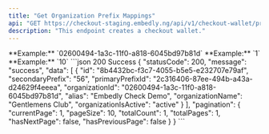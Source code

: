 ```yaml
---
title: "Get Organization Prefix Mappings"
api: "GET https://checkout-staging.embedly.ng/api/v1/checkout-wallet/prefix-mappings"
description: "This endpoint creates a checkout wallet."
---
```


<ParamField query="organizationId" type="string" required>
	**Example:** `02600494-1a3c-11f0-a818-6045bd97b81d`
</ParamField>

<ParamField query="page" type="number" required>
	**Example:** `1`
</ParamField>

<ParamField query="pageSize" type="number" required>
	**Example:** `10`
</ParamField>

<ResponseExample>
```json 200 Success
{
  "statusCode": 200,
  "message": "success",
  "data": [
    {
      "id": "8b4432bc-f3c7-4055-b5e5-e232707e79af",
      "secondaryPrefix": "56",
      "primaryPrefixId": "2c316406-87ee-494b-a43a-d24629f4eeea",
      "organizationId": "02600494-1a3c-11f0-a818-6045bd97b81d",
      "alias": "Embedly Check Demo",
      "organizationName": "Gentlemens Club",
      "organizationIsActive": "active"
    }
  ],
  "pagination": {
    "currentPage": 1,
    "pageSize": 10,
    "totalCount": 1,
    "totalPages": 1,
    "hasNextPage": false,
    "hasPreviousPage": false
  }
}
```
</ResponseExample>
